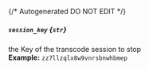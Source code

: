 {/* Autogenerated DO NOT EDIT  */}
##### `session_key` *{`str`}*
the Key of the transcode session to stop
<br/>
**Example:** `zz7llzqlx8w9vnrsbnwhbmep`


